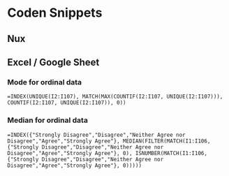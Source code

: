 # Coden Snippets

## Nux

## Excel / Google Sheet

### Mode for ordinal data

```text
=INDEX(UNIQUE(I2:I107), MATCH(MAX(COUNTIF(I2:I107, UNIQUE(I2:I107))), COUNTIF(I2:I107, UNIQUE(I2:I107)), 0))
```

### Median for ordinal data

```text
=INDEX({"Strongly Disagree","Disagree","Neither Agree nor Disagree","Agree","Strongly Agree"}, MEDIAN(FILTER(MATCH(I1:I106, {"Strongly Disagree","Disagree","Neither Agree nor Disagree","Agree","Strongly Agree"}, 0), ISNUMBER(MATCH(I1:I106, {"Strongly Disagree","Disagree","Neither Agree nor Disagree","Agree","Strongly Agree"}, 0)))))
```

<style>
.copy-button {
  background: #007acc;
  color: white;
  border: none;
  padding: 0.3em 0.6em;
  font-size: 0.8em;
  cursor: pointer;
  border-radius: 4px;
  opacity: 0.7;
}
.copy-button:hover {
  opacity: 1;
}
</style>

<script>
document.addEventListener("DOMContentLoaded", function () {
  document.querySelectorAll("pre > code").forEach(function (codeBlock) {
    const button = document.createElement("button");
    button.className = "copy-button";
    button.type = "button";
    button.innerText = "Copy";

    button.addEventListener("click", function () {
      navigator.clipboard.writeText(codeBlock.innerText).then(() => {
        button.innerText = "Copied!";
        setTimeout(() => {
          button.innerText = "Copy";
        }, 1500);
      });
    });

    const pre = codeBlock.parentNode;
    pre.style.position = "relative";
    button.style.position = "absolute";
    button.style.top = "0.5em";
    button.style.right = "0.5em";
    pre.appendChild(button);
  });
});
</script>

